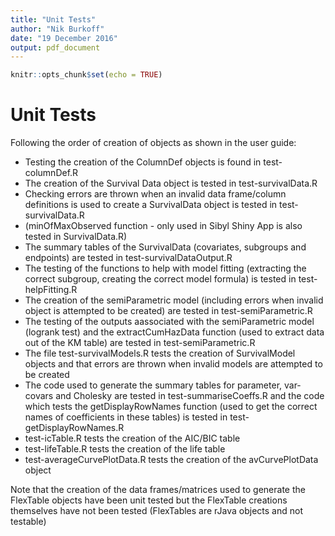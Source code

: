 ```yaml
---
title: "Unit Tests"
author: "Nik Burkoff"
date: "19 December 2016"
output: pdf_document
---
```


```r
knitr::opts_chunk$set(echo = TRUE)
```

# Unit Tests

Following the order of creation of objects as shown in the user guide:

* Testing the creation of the ColumnDef objects is found in test-columnDef.R
* The creation of the Survival Data object is tested in test-survivalData.R
* Checking errors are thrown when an invalid data frame/column definitions is used to create a SurvivalData object is tested in test-survivalData.R
* (minOfMaxObserved function - only used in Sibyl Shiny App is also tested in SurvivalData.R)
* The summary tables of the SurvivalData (covariates, subgroups and endpoints) are tested in test-survivalDataOutput.R
* The testing of the functions to help with model fitting (extracting the correct subgroup, creating the correct model formula) is tested in test-helpFitting.R
* The creation of the semiParametric model (including errors when invalid object is attempted to be created) are tested in test-semiParametric.R
* The testing of the outputs aassociated with the semiParametric model (logrank test) and the extractCumHazData function (used to extract data out of the KM table) are tested in test-semiParametric.R
* The file test-survivalModels.R tests the creation of SurvivalModel objects and that errors are thrown when invalid models are attempted to be created
* The code used to generate the summary tables for parameter, var-covars and Cholesky are tested in test-summariseCoeffs.R and the code which tests the getDisplayRowNames function (used to get the correct names of coefficients in these tables) is tested in test-getDisplayRowNames.R
* test-icTable.R tests the creation of the AIC/BIC table
* test-lifeTable.R tests the creation of the life table
* test-averageCurvePlotData.R tests the creation of the avCurvePlotData object


Note that the creation of the data frames/matrices used to generate the FlexTable objects have been unit tested but the FlexTable creations themselves have not been tested (FlexTables are rJava objects and not testable)
